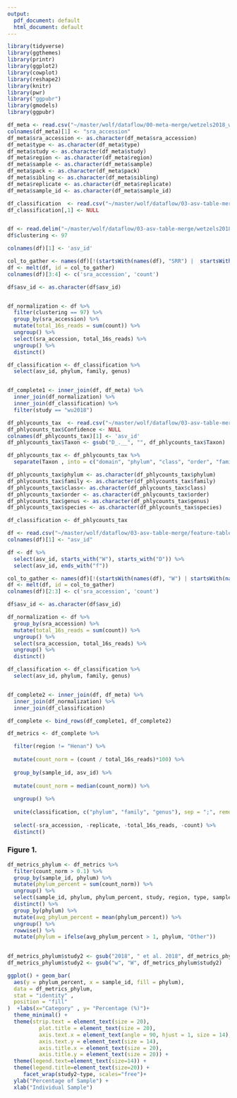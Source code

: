 ```yaml
---
output:
  pdf_document: default
  html_document: default
---
```


```r
library(tidyverse)
library(ggthemes)
library(printr)
library(ggplot2)
library(cowplot)
library(reshape2)
library(knitr)
library(pwr)
library("ggpubr")
library(gmodels)
library(ggpubr)
```



```r
df_meta <- read.csv("~/master/wolf/dataflow/00-meta-merge/wetzels2018_wu2018_fastq.csv")
colnames(df_meta)[1] <- "sra_accession"
df_meta$sra_accession <- as.character(df_meta$sra_accession)
df_meta$type <- as.character(df_meta$type)
df_meta$study <- as.character(df_meta$study)
df_meta$region <- as.character(df_meta$region)
df_meta$sample <- as.character(df_meta$sample)
df_meta$pack <- as.character(df_meta$pack)
df_meta$sibling <- as.character(df_meta$sibling)
df_meta$replicate <- as.character(df_meta$replicate)
df_meta$sample_id <- as.character(df_meta$sample_id)

df_classification  <- read.csv("~/master/wolf/dataflow/03-asv-table-merge/wetzels2018_wu2018-97-rdp.csv")
df_classification[,1] <- NULL


df <- read.delim("~/master/wolf/dataflow/03-asv-table-merge/wetzels2018_wu2018-97.txt", skip = 1, header = TRUE)
df$clustering <- 97

colnames(df)[1] <- 'asv_id'

col_to_gather <- names(df)[!(startsWith(names(df), "SRR") |  startsWith(names(df), "W"))]
df <- melt(df, id = col_to_gather)
colnames(df)[3:4] <- c('sra_accession', 'count')

df$asv_id <- as.character(df$asv_id)


df_normalization <- df %>%
  filter(clustering == 97) %>%
  group_by(sra_accession) %>%
  mutate(total_16s_reads = sum(count)) %>%
  ungroup() %>%
  select(sra_accession, total_16s_reads) %>%
  ungroup() %>%
  distinct() 

df_classification <- df_classification %>%
  select(asv_id, phylum, family, genus)


df_complete1 <- inner_join(df, df_meta) %>%
  inner_join(df_normalization) %>%
  inner_join(df_classification) %>%
  filter(study == "wu2018")
```


```r
df_phlycounts_tax  <- read.csv("~/master/wolf/dataflow/03-asv-table-merge/taxonomy-no-contam.tsv", sep = '\t')
df_phlycounts_tax$Confidence <- NULL
colnames(df_phlycounts_tax)[1] <- 'asv_id'
df_phlycounts_tax$Taxon <- gsub("D_.__", "", df_phlycounts_tax$Taxon)

df_phlycounts_tax <- df_phlycounts_tax %>%
  separate(Taxon , into = c("domain", "phylum", "class", "order", "family", "genus", "species"), sep = ";")

df_phlycounts_tax$phylum <- as.character(df_phlycounts_tax$phylum)
df_phlycounts_tax$family <- as.character(df_phlycounts_tax$family)
df_phlycounts_tax$class<- as.character(df_phlycounts_tax$class)
df_phlycounts_tax$order <- as.character(df_phlycounts_tax$order)
df_phlycounts_tax$genus <- as.character(df_phlycounts_tax$genus)
df_phlycounts_tax$species <- as.character(df_phlycounts_tax$species)

df_classification <- df_phlycounts_tax

df <- read.csv("~/master/wolf/dataflow/03-asv-table-merge/feature-table-97-no-contam.txt", sep = '\t', skip = 1)
colnames(df)[1] <- "asv_id"

df <- df %>%
  select(asv_id, starts_with("W"), starts_with("D")) %>%
  select(asv_id, ends_with("f"))

col_to_gather <- names(df)[!(startsWith(names(df), "W") | startsWith(names(df), "D"))]
df <- melt(df, id = col_to_gather)
colnames(df)[2:3] <- c('sra_accession', 'count')

df$asv_id <- as.character(df$asv_id)

df_normalization <- df %>%
  group_by(sra_accession) %>%
  mutate(total_16s_reads = sum(count)) %>%
  ungroup() %>%
  select(sra_accession, total_16s_reads) %>%
  ungroup() %>%
  distinct() 

df_classification <- df_classification %>%
  select(asv_id, phylum, family, genus)


df_complete2 <- inner_join(df, df_meta) %>%
  inner_join(df_normalization) %>%
  inner_join(df_classification)

df_complete <- bind_rows(df_complete1, df_complete2)
```

```r
df_metrics <- df_complete %>% 

  filter(region != "Henan") %>%
  
  mutate(count_norm = (count / total_16s_reads)*100) %>%
  
  group_by(sample_id, asv_id) %>%
  
  mutate(count_norm = median(count_norm)) %>%
  
  ungroup() %>%
  
  unite(classification, c("phylum", "family", "genus"), sep = ";", remove = FALSE) %>%
  
  select(-sra_accession, -replicate, -total_16s_reads, -count) %>%
  distinct()
```

### Figure 1. 

```r
df_metrics_phylum <- df_metrics %>%
  filter(count_norm > 0.1) %>%
  group_by(sample_id, phylum) %>%
  mutate(phylum_percent = sum(count_norm)) %>%
  ungroup() %>%
  select(sample_id, phylum, phylum_percent, study, region, type, sample) %>%
  distinct() %>%
  group_by(phylum) %>%
  mutate(avg_phylum_percent = mean(phylum_percent)) %>%
  ungroup() %>%
  rowwise() %>%
  mutate(phylum = ifelse(avg_phylum_percent > 1, phylum, "Other"))
  

df_metrics_phylum$study2 <- gsub("2018", " et al. 2018", df_metrics_phylum$study)
df_metrics_phylum$study2 <- gsub("w", "W", df_metrics_phylum$study2)

ggplot() + geom_bar(
  aes(y = phylum_percent, x = sample_id, fill = phylum),
  data = df_metrics_phylum,
  stat = "identity" ,
  position = "fill"
)  +labs(x="Category" , y= "Percentage (%)")+
  theme_minimal() +
  theme(strip.text = element_text(size = 20),
          plot.title = element_text(size = 20),
          axis.text.x = element_text(angle = 90, hjust = 1, size = 14),
          axis.text.y = element_text(size = 14),
          axis.title.x = element_text(size = 20),
          axis.title.y = element_text(size = 20)) + 
  theme(legend.text=element_text(size=14)) +
  theme(legend.title=element_text(size=20)) +
     facet_wrap(study2~type, scales="free")+
  ylab("Percentage of Sample") +
  xlab("Individual Sample") 
```
